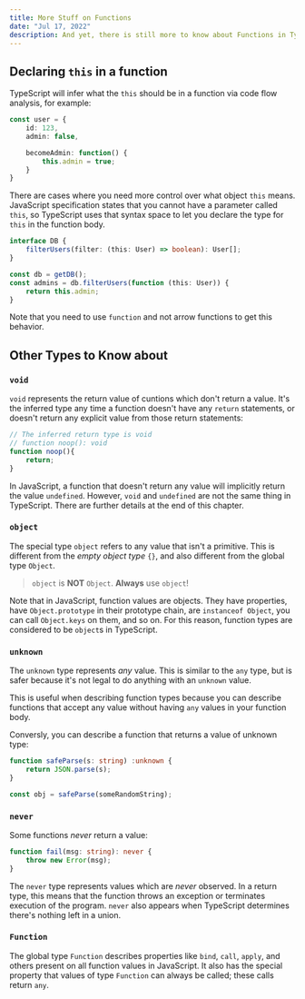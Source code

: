 ```yaml
---
title: More Stuff on Functions
date: "Jul 17, 2022"
description: And yet, there is still more to know about Functions in TypeScript...
---
```


## Declaring `this` in a function

TypeScript will infer what the `this` should be in a function via code flow analysis, for example:

```TypeScript showLineNumbers
const user = {
    id: 123,
    admin: false,

    becomeAdmin: function() {
        this.admin = true;
    }
}
```

There are cases where you need more control over what object `this` means. JavaScript specification states that you cannot have a parameter called `this`, so TypeScript uses that syntax space to let you declare the type for `this` in the function body.

```TypeScript showLineNumbers
interface DB {
    filterUsers(filter: (this: User) => boolean): User[];
}

const db = getDB();
const admins = db.filterUsers(function (this: User)) {
    return this.admin;
}
```

Note that you need to use `function` and not arrow functions to get this behavior.

## Other Types to Know about

### `void`

`void` represents the return value of cuntions which don't return a value. It's the inferred type any time a function doesn't have any `return` statements, or doesn't return any explicit value from those return statements:

```TypeScript showLineNumbers
// The inferred return type is void
// function noop(): void
function noop(){
    return;
}
```

In JavaScript, a function that doesn't return any value will implicitly return the value `undefined`. However, `void` and `undefined` are not the same thing in TypeScript. There are further details at the end of this chapter.

### `object`

The special type `object` refers to any value that isn't a primitive. This is different from the _empty object type_ `{}`, and also different from the global type `Object`.

> `object` is **NOT** `Object`. **Always** use `object`!

Note that in JavaScript, function values are objects. They have properties, have `Object.prototype` in their prototype chain, are `instanceof Object`, you can call `Object.keys` on them, and so on. For this reason, function types are considered to be `object`s in TypeScript.

### `unknown`

The `unknown` type represents _any_ value. This is similar to the `any` type, but is safer because it's not legal to do anything with an `unknown` value.

This is useful when describing function types because you can describe functions that accept any value without having `any` values in your function body.

Conversly, you can describe a function that returns a value of unknown type:

```TypeScript showLineNumbers
function safeParse(s: string) :unknown {
    return JSON.parse(s);
}

const obj = safeParse(someRandomString);
```

### `never`

Some functions _never_ return a value:

```TypeScript showLineNumbers
function fail(msg: string): never {
    throw new Error(msg);
}
```
The `never` type represents values which are *never* observed. In a return type, this means that the function throws an exception or terminates execution of the program. `never` also appears when TypeScript determines there's nothing left in a union.

### `Function`

The global type `Function` describes properties like `bind`, `call`, `apply`, and others present on all function values in JavaScript. It also has the special property that values of type `Function` can always be called; these calls return `any`.